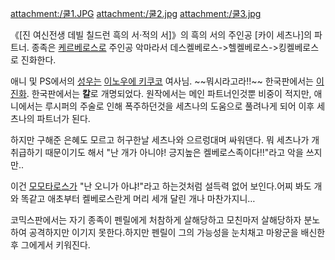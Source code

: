 attachment:/쿨1.JPG
attachment:/쿨2.jpg
attachment:/쿨3.jpg

《[진 여신전생 데빌 칠드런 흑의 서·적의 서]》의 흑의 서의 주인공 [카이 세츠나]의 파트너. 종족은 [[케르베로스]]로 주인공 악마라서 데스켈베로스->헬켈베로스->킹켈베로스로 진화한다.

애니 및 PS에서의 [[성우]]는 [[이노우에 키쿠코]] 여사님. ~~뭐시라고라!!~~ 한국판에서는 [[이진화]]. 한국판에서는 '''칼'''로 개명되었다.
원작에서는 메인 파트너인것뿐 비중이 적지만, 애니에서는 루시퍼의 주술로 인해 폭주하던것을 세츠나의 도움으로 풀려나게 되어 이후 세츠나의 파트너가 된다.

하지만 구해준 은혜도 모르고 허구한날 세츠나와 으르렁대며 싸워댄다. 뭐 세츠나가 개취급하기 때문이기도 해서 "난 개가 아니야! 긍지높은 켈베로스족이다!!"라고 악을 쓰지만..

이건 [[모모타로스]]가 "난 오니가 아냐!"라고 하는것처럼 설득력 없어 보인다.어찌 봐도 개와 똑같고 애초부터 켈베로스란게 머리 세개 달린 개나 마찬가지니…

코믹스판에서는 자기 종족이 펜릴에게 처참하게 살해당하고 모친마저 살해당하자 분노하여 공격하지만 이기지 못한다.하지만 펜릴이 그의 가능성을 눈치채고 마왕군을 배신한후 그에게서 키워진다.
